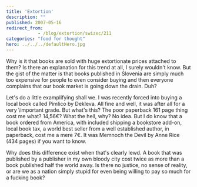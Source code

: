 ```yaml
---
title: 'Extortion'
description: ""
published: 2007-05-16
redirect_from: 
            - /blog/extortion/swizec/211
categories: "food for thought"
hero: ../../../defaultHero.jpg
---
```

Why is it that books are sold with huge extortionate prices attached to them? Is there an explanation for this trend at all, I surely wouldn't know. But the gist of the matter is that books published in Slovenia are simply much too expensive for people to even consider buying and then everyone complains that our book market is going down the drain. Duh?

Let's do a little examplifying shall we. I was recently forced into buying a local book called Pimlico by Dekleva. All fine and well, it was after all for a very \\important grade. But what's this? The poor paperback 161 page thing cost me what? 14,56€? What the hell, why? No idea. But I do know that a book ordered from America, with included shipping a bookstore add-on, local book tax, a world best seller from a well established author, in paperback, cost me a mere 7€. It was Memnoch the Devil by Anne Rice (434 pages) if you want to know.

Why does this difference exist when that's clearly lewd. A book that was published by a publisher in my own bloody city cost twice as more than a book published half the world away. Is there no justice, no sense of reality, or are we as a nation simply stupid for even being willing to pay so much for a fucking book?